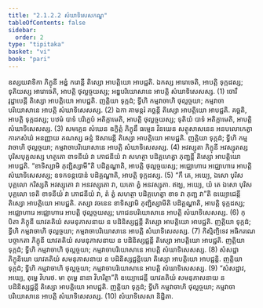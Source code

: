 ```yaml
---
title: "2.1.2.2 សំឃាទិសេសកណ្ឌ"
tableOfContents: false
sidebar:
  order: 2
type: "tipitaka"
basket: "vi"
book: "pari"
---
```



<DynamicBreadcrumb />

<Division number="229" book="pari">

<Paragraph number="853" book="pari">
ឧស្សយវាទិកា ភិក្ខុនី អឌ្ឌំ ករោន្តី តិស្សោ អាបត្តិយោ អាបជ្ជតិ. ឯកស្ស អារោចេតិ, អាបត្តិ ទុក្កដស្ស; ទុតិយស្ស អារោចេតិ, អាបត្តិ ថុល្លច្ចយស្ស; អឌ្ឌបរិយោសានេ អាបត្តិ សំឃាទិសេសស្ស. (1)
</Paragraph>

<Paragraph number="854" book="pari">
ចោរឹ វុដ្ឋាបេន្តី តិស្សោ អាបត្តិយោ អាបជ្ជតិ. ញត្តិយា ទុក្កដំ; ទ្វីហិ កម្មវាចាហិ ថុល្លច្ចយា; កម្មវាចាបរិយោសានេ អាបត្តិ សំឃាទិសេសស្ស. (2)
</Paragraph>

<Paragraph number="855" book="pari">
ឯកា គាមន្តរំ គច្ឆន្តី តិស្សោ អាបត្តិយោ អាបជ្ជតិ. គច្ឆតិ, អាបត្តិ ទុក្កដស្ស; បឋមំ បាទំ បរិក្ខេបំ អតិក្កាមេតិ, អាបត្តិ ថុល្លច្ចយស្ស; ទុតិយំ បាទំ អតិក្កាមេតិ, អាបត្តិ សំឃាទិសេសស្ស. (3)
</Paragraph>

<Paragraph number="856" book="pari">
សមគ្គេន សំឃេន ឧក្ខិត្តំ ភិក្ខុនឹ ធម្មេន វិនយេន សត្ថុសាសនេន អនបលោកេត្វា ការកសំឃំ អនញ្ញាយ គណស្ស ឆន្ទំ ឱសារេន្តី តិស្សោ អាបត្តិយោ អាបជ្ជតិ. ញត្តិយា ទុក្កដំ; ទ្វីហិ កម្មវាចាហិ ថុល្លច្ចយា; កម្មវាចាបរិយោសានេ អាបត្តិ សំឃាទិសេសស្ស. (4)
</Paragraph>

<Paragraph number="857" book="pari">
អវស្សុតា ភិក្ខុនី អវស្សុតស្ស បុរិសបុគ្គលស្ស ហត្ថតោ ខាទនីយំ វា ភោជនីយំ វា សហត្ថា បដិគ្គហេត្វា ភុញ្ជន្តី តិស្សោ អាបត្តិយោ អាបជ្ជតិ. “ខាទិស្សាមិ ភុញ្ជិស្សាមី”តិ បដិគ្គណ្ហាតិ, អាបត្តិ ថុល្លច្ចយស្ស; អជ្ឈោហារេ អជ្ឈោហារេ អាបត្តិ សំឃាទិសេសស្ស; ឧទកទន្តបោនំ បដិគ្គណ្ហាតិ, អាបត្តិ ទុក្កដស្ស. (5)
</Paragraph>

<Paragraph number="858" book="pari">
“កឹ តេ, អយ្យេ, ឯសោ បុរិសបុគ្គលោ ករិស្សតិ អវស្សុតោ វា អនវស្សុតោ វា, យតោ ត្វំ អនវស្សុតា. ឥង្ឃ, អយ្យេ, យំ តេ ឯសោ បុរិសបុគ្គលោ ទេតិ ខាទនីយំ វា ភោជនីយំ វា, តំ ត្វំ សហត្ថា បដិគ្គហេត្វា ខាទ វា ភុញ្ជ វា”តិ ឧយ្យោជេន្តី តិស្សោ អាបត្តិយោ អាបជ្ជតិ. តស្សា វចនេន ខាទិស្សាមិ ភុញ្ជិស្សាមីតិ បដិគ្គណ្ហាតិ, អាបត្តិ ទុក្កដស្ស; អជ្ឈោហារេ អជ្ឈោហារេ អាបត្តិ ថុល្លច្ចយស្ស; ភោជនបរិយោសានេ អាបត្តិ សំឃាទិសេសស្ស. (6)
</Paragraph>

<Paragraph number="859" book="pari">
កុបិតា ភិក្ខុនី យាវតតិយំ សមនុភាសនាយ ន បដិនិស្សជ្ជន្តី តិស្សោ អាបត្តិយោ អាបជ្ជតិ. ញត្តិយា ទុក្កដំ; ទ្វីហិ កម្មវាចាហិ ថុល្លច្ចយា; កម្មវាចាបរិយោសានេ អាបត្តិ សំឃាទិសេសស្ស. (7)
</Paragraph>

<Paragraph number="860" book="pari">
កិស្មិញ្ចិទេវ អធិករណេ បច្ចាកតា ភិក្ខុនី យាវតតិយំ សមនុភាសនាយ ន បដិនិស្សជ្ជន្តី តិស្សោ អាបត្តិយោ អាបជ្ជតិ. ញត្តិយា ទុក្កដំ; ទ្វីហិ កម្មវាចាហិ ថុល្លច្ចយា; កម្មវាចាបរិយោសានេ អាបត្តិ សំឃាទិសេសស្ស. (8)
</Paragraph>

<Paragraph number="861" book="pari">
សំសដ្ឋា ភិក្ខុនិយោ យាវតតិយំ សមនុភាសនាយ ន បដិនិស្សជ្ជន្តិយោ តិស្សោ អាបត្តិយោ អាបជ្ជន្តិ. ញត្តិយា ទុក្កដំ; ទ្វីហិ កម្មវាចាហិ ថុល្លច្ចយា; កម្មវាចាបរិយោសានេ អាបត្តិ សំឃាទិសេសស្ស. (9)
</Paragraph>

<Paragraph number="862" book="pari">
“សំសដ្ឋាវ, អយ្យេ, តុម្ហេ វិហរថ. មា តុម្ហេ នានា វិហរិត្ថា”តិ ឧយ្យោជេន្តី យាវតតិយំ សមនុភាសនាយ ន បដិនិស្សជ្ជន្តី តិស្សោ អាបត្តិយោ អាបជ្ជតិ. ញត្តិយា ទុក្កដំ; ទ្វីហិ កម្មវាចាហិ ថុល្លច្ចយា; កម្មវាចាបរិយោសានេ អាបត្តិ សំឃាទិសេសស្ស. (10)

</Paragraph>
</Division>

<Paragraph number="863" type="center" book="pari">
សំឃាទិសេសា និដ្ឋិតា.
</Paragraph>
